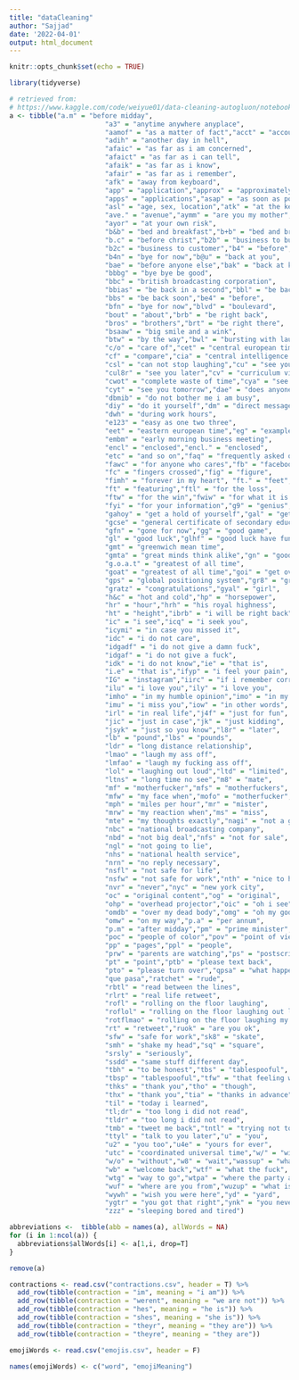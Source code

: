```yaml
---
title: "dataCleaning"
author: "Sajjad"
date: '2022-04-01'
output: html_document
---
```


```r
knitr::opts_chunk$set(echo = TRUE)
```

```r
library(tidyverse)
```


```r
# retrieved from: 
# https://www.kaggle.com/code/weiyue01/data-cleaning-autogluon/notebook?scriptVersionId=88446370
a <- tibble("a.m" = "before midday",
                        "a3" = "anytime anywhere anyplace",
                        "aamof" = "as a matter of fact","acct" = "account",
                        "adih" = "another day in hell",
                        "afaic" = "as far as i am concerned",
                        "afaict" = "as far as i can tell",
                        "afaik" = "as far as i know",
                        "afair" = "as far as i remember",
                        "afk" = "away from keyboard",
                        "app" = "application","approx" = "approximately",
                        "apps" = "applications","asap" = "as soon as possible",
                        "asl" = "age, sex, location","atk" = "at the keyboard",
                        "ave." = "avenue","aymm" = "are you my mother",
                        "ayor" = "at your own risk", 
                        "b&b" = "bed and breakfast","b+b" = "bed and breakfast",
                        "b.c" = "before christ","b2b" = "business to business",
                        "b2c" = "business to customer","b4" = "before",
                        "b4n" = "bye for now","b@u" = "back at you",
                        "bae" = "before anyone else","bak" = "back at keyboard",
                        "bbbg" = "bye bye be good",
                        "bbc" = "british broadcasting corporation",
                        "bbias" = "be back in a second","bbl" = "be back later",
                        "bbs" = "be back soon","be4" = "before",
                        "bfn" = "bye for now","blvd" = "boulevard",
                        "bout" = "about","brb" = "be right back",
                        "bros" = "brothers","brt" = "be right there",
                        "bsaaw" = "big smile and a wink",
                        "btw" = "by the way","bwl" = "bursting with laughter",
                        "c/o" = "care of","cet" = "central european time",
                        "cf" = "compare","cia" = "central intelligence agency",
                        "csl" = "can not stop laughing","cu" = "see you",
                        "cul8r" = "see you later","cv" = "curriculum vitae",
                        "cwot" = "complete waste of time","cya" = "see you",
                        "cyt" = "see you tomorrow","dae" = "does anyone else",
                        "dbmib" = "do not bother me i am busy",
                        "diy" = "do it yourself","dm" = "direct message",
                        "dwh" = "during work hours",
                        "e123" = "easy as one two three",
                        "eet" = "eastern european time","eg" = "example",
                        "embm" = "early morning business meeting",
                        "encl" = "enclosed","encl." = "enclosed",
                        "etc" = "and so on","faq" = "frequently asked questions",
                        "fawc" = "for anyone who cares","fb" = "facebook",
                        "fc" = "fingers crossed","fig" = "figure",
                        "fimh" = "forever in my heart", "ft." = "feet",
                        "ft" = "featuring","ftl" = "for the loss",
                        "ftw" = "for the win","fwiw" = "for what it is worth",
                        "fyi" = "for your information","g9" = "genius",
                        "gahoy" = "get a hold of yourself","gal" = "get a life",
                        "gcse" = "general certificate of secondary education",
                        "gfn" = "gone for now","gg" = "good game",
                        "gl" = "good luck","glhf" = "good luck have fun",
                        "gmt" = "greenwich mean time",
                        "gmta" = "great minds think alike","gn" = "good night",
                        "g.o.a.t" = "greatest of all time",
                        "goat" = "greatest of all time","goi" = "get over it",
                        "gps" = "global positioning system","gr8" = "great",
                        "gratz" = "congratulations","gyal" = "girl",
                        "h&c" = "hot and cold","hp" = "horsepower",
                        "hr" = "hour","hrh" = "his royal highness",
                        "ht" = "height","ibrb" = "i will be right back",
                        "ic" = "i see","icq" = "i seek you",
                        "icymi" = "in case you missed it",
                        "idc" = "i do not care",
                        "idgadf" = "i do not give a damn fuck",
                        "idgaf" = "i do not give a fuck",
                        "idk" = "i do not know","ie" = "that is",
                        "i.e" = "that is","ifyp" = "i feel your pain",
                        "IG" = "instagram","iirc" = "if i remember correctly",
                        "ilu" = "i love you","ily" = "i love you",
                        "imho" = "in my humble opinion","imo" = "in my opinion",
                        "imu" = "i miss you","iow" = "in other words",
                        "irl" = "in real life","j4f" = "just for fun",
                        "jic" = "just in case","jk" = "just kidding",
                        "jsyk" = "just so you know","l8r" = "later",
                        "lb" = "pound","lbs" = "pounds",
                        "ldr" = "long distance relationship",
                        "lmao" = "laugh my ass off",
                        "lmfao" = "laugh my fucking ass off",
                        "lol" = "laughing out loud","ltd" = "limited",
                        "ltns" = "long time no see","m8" = "mate",
                        "mf" = "motherfucker","mfs" = "motherfuckers",
                        "mfw" = "my face when","mofo" = "motherfucker",
                        "mph" = "miles per hour","mr" = "mister",
                        "mrw" = "my reaction when","ms" = "miss",
                        "mte" = "my thoughts exactly","nagi" = "not a good idea",
                        "nbc" = "national broadcasting company",
                        "nbd" = "not big deal","nfs" = "not for sale",
                        "ngl" = "not going to lie",
                        "nhs" = "national health service",
                        "nrn" = "no reply necessary",
                        "nsfl" = "not safe for life",
                        "nsfw" = "not safe for work","nth" = "nice to have",
                        "nvr" = "never","nyc" = "new york city",
                        "oc" = "original content","og" = "original",
                        "ohp" = "overhead projector","oic" = "oh i see",
                        "omdb" = "over my dead body","omg" = "oh my god",
                        "omw" = "on my way","p.a" = "per annum",
                        "p.m" = "after midday","pm" = "prime minister",
                        "poc" = "people of color","pov" = "point of view",
                        "pp" = "pages","ppl" = "people",
                        "prw" = "parents are watching","ps" = "postscript",
                        "pt" = "point","ptb" = "please text back",
                        "pto" = "please turn over","qpsa" = "what happens",
                        "que pasa","ratchet" = "rude",
                        "rbtl" = "read between the lines",
                        "rlrt" = "real life retweet", 
                        "rofl" = "rolling on the floor laughing",
                        "roflol" = "rolling on the floor laughing out loud",
                        "rotflmao" = "rolling on the floor laughing my ass off",
                        "rt" = "retweet","ruok" = "are you ok",
                        "sfw" = "safe for work","sk8" = "skate",
                        "smh" = "shake my head","sq" = "square",
                        "srsly" = "seriously", 
                        "ssdd" = "same stuff different day",
                        "tbh" = "to be honest","tbs" = "tablespooful",
                        "tbsp" = "tablespooful","tfw" = "that feeling when",
                        "thks" = "thank you","tho" = "though",
                        "thx" = "thank you","tia" = "thanks in advance",
                        "til" = "today i learned",
                        "tl;dr" = "too long i did not read",
                        "tldr" = "too long i did not read",
                        "tmb" = "tweet me back","tntl" = "trying not to laugh",
                        "ttyl" = "talk to you later","u" = "you",
                        "u2" = "you too","u4e" = "yours for ever",
                        "utc" = "coordinated universal time","w/" = "with",
                        "w/o" = "without","w8" = "wait","wassup" = "what is up",
                        "wb" = "welcome back","wtf" = "what the fuck",
                        "wtg" = "way to go","wtpa" = "where the party at",
                        "wuf" = "where are you from","wuzup" = "what is up",
                        "wywh" = "wish you were here","yd" = "yard",
                        "ygtr" = "you got that right","ynk" = "you never know",
                        "zzz" = "sleeping bored and tired") 
```

```r
abbreviations <-  tibble(abb = names(a), allWords = NA)
for (i in 1:ncol(a)) {
  abbreviations$allWords[i] <- a[1,i, drop=T]
}

remove(a)
```

```r
contractions <- read.csv("contractions.csv", header = T) %>%
  add_row(tibble(contraction = "im", meaning = "i am")) %>%
  add_row(tibble(contraction = "werent", meaning = "we are not")) %>%
  add_row(tibble(contraction = "hes", meaning = "he is")) %>%
  add_row(tibble(contraction = "shes", meaning = "she is")) %>%
  add_row(tibble(contraction = "theyr", meaning = "they are")) %>%
  add_row(tibble(contraction = "theyre", meaning = "they are"))
```

```r
emojiWords <- read.csv("emojis.csv", header = F) 

names(emojiWords) <- c("word", "emojiMeaning")
```

